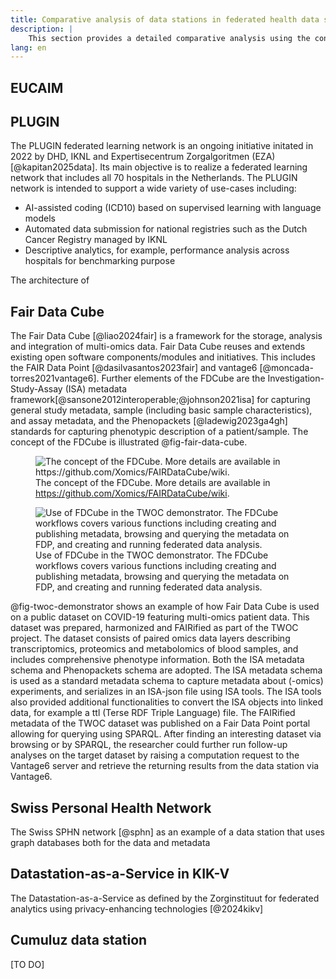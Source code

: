 ```yaml
---
title: Comparative analysis of data stations in federated health data systems
description: |
    This section provides a detailed comparative analysis using the concepts of the PHT architecture of how the "data station" concept is realized in existing federated data systems.
lang: en
---
```


## EUCAIM


## PLUGIN

The PLUGIN federated learning network is an ongoing initiative initated in 2022 by DHD, IKNL and Expertisecentrum Zorgalgoritmen (EZA) [@kapitan2025data]. Its main objective is to realize a federated learning network that includes all 70 hospitals in the Netherlands. The PLUGIN network is intended to support a wide variety of use-cases including:

- AI-assisted coding (ICD10) based on supervised learning with language models
- Automated data submission for national registries such as the Dutch Cancer Registry managed by IKNL
- Descriptive analytics, for example, performance analysis across hospitals for benchmarking purpose

The architecture of 

## Fair Data Cube

The Fair Data Cube [@liao2024fair] is a framework for the storage, analysis and integration of multi-omics data. Fair Data Cube reuses and extends existing open software components/modules and initiatives. This includes the FAIR Data Point [@dasilvasantos2023fair] and vantage6 [@moncada-torres2021vantage6]. Further elements of the FDCube are the Investigation-Study-Assay (ISA) metadata framework[@sansone2012interoperable;@johnson2021isa] for capturing general study metadata, sample (including basic sample characteristics), and assay metadata, and the Phenopackets [@ladewig2023ga4gh] standards for capturing phenotypic description of a patient/sample. The concept of the FDCube is illustrated @fig-fair-data-cube.

:::{#fig-fair-data-cube layout-nrow=2}

![The concept of the FDCube. More details are available in [https://github.com/Xomics/FAIRDataCube/wiki](https://github.com/Xomics/FAIRDataCube/wiki).](./images/fair-data-cube.jpg)

![Use of FDCube in the TWOC demonstrator. The FDCube workflows covers various functions including creating and publishing metadata, browsing and querying the metadata on FDP, and creating and running federated data analysis.](./images/twoc-demonstrator.jpg){#fig-twoc-demonstrator}

:::

@fig-twoc-demonstrator shows an example of how Fair Data Cube is used on a public dataset on COVID-19 featuring multi-omics patient data. This dataset was prepared, harmonized and FAIRified as part of the TWOC project. The dataset consists of paired omics data layers describing transcriptomics, proteomics and metabolomics of blood samples, and includes comprehensive phenotype information. Both the ISA metadata schema and Phenopackets schema are adopted. The ISA metadata schema is used as a standard metadata schema to capture metadata about (-omics) experiments, and serializes in an ISA-json file using ISA tools. The ISA tools also provided additional functionalities to convert the ISA objects into linked data, for example a ttl (Terse RDF Triple Language) file. The FAIRified metadata of the TWOC dataset was published on a Fair Data Point portal allowing for querying using SPARQL. After finding an interesting dataset via browsing or by SPARQL, the researcher could further run follow-up analyses on the target dataset by raising a computation request to the Vantage6 server and retrieve the returning results from the data station via Vantage6.



## Swiss Personal Health Network

The Swiss SPHN network [@sphn] as an example of a data station that uses graph databases both for the data and metadata


## Datastation-as-a-Service in KIK-V

The Datastation-as-a-Service as defined by the Zorginstituut for federated analytics using privacy-enhancing technologies [@2024kikv]

## Cumuluz data station

[TO DO]